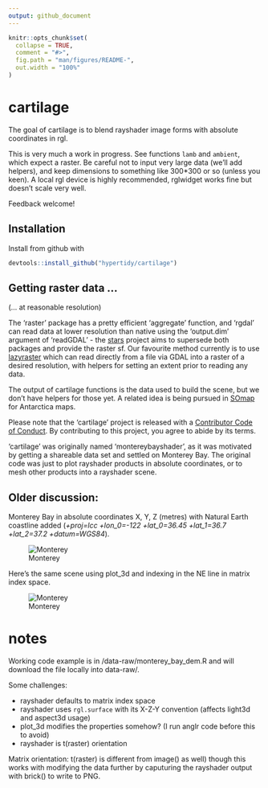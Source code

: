 ```yaml
---
output: github_document
---
```


<!-- README.md is generated from README.Rmd. Please edit that file -->

```r
knitr::opts_chunk$set(
  collapse = TRUE,
  comment = "#>",
  fig.path = "man/figures/README-",
  out.width = "100%"
)
```
# cartilage

The goal of cartilage is to blend rayshader image forms with absolute coordinates in rgl. 

This is very much a work in progress. See functions `lamb` and `ambient`, which expect a raster. Be careful
not to input very large data (we'll add helpers), and keep dimensions to something like 300*300 or so (unless you keen). A local rgl device is highly recommended, rglwidget works fine but doesn't scale very well.  


Feedback welcome!


## Installation

Install from github with 

```R
devtools::install_github("hypertidy/cartilage")
```



## Getting raster data ...

(... at reasonable resolution)

The 'raster' package has a pretty efficient 'aggregate' function, and 'rgdal' can read data at lower resolution than native using the 'output.dim' argument of 'readGDAL' - the [stars](https://github.com/r-spatial/stars.git) project aims to supersede both packages and provide the raster sf. Our favourite method currently is to use [lazyraster](https://github.com/hypertidy/lazyraster.git) which can read directly from a file via GDAL into a raster of  a desired resolution, with helpers for setting an extent prior to reading any data. 

The output of cartilage functions is the data used to build the scene, but we don't have helpers for those yet.  A related idea is being pursued in [SOmap](https://github.com/Maschette/SOmap.git) for Antarctica maps. 



 Please note that the 'cartilage' project is released with a [Contributor Code of Conduct](CODE_OF_CONDUCT.md). By contributing to this project, you agree to abide by its terms.


'cartilage' was originally named 'montereybayshader', as it was motivated by getting a shareable data
set and settled on Monterey Bay. The original code was just to plot rayshader products in absolute coordinates, or to mesh other products into a rayshader scene. 

## Older discussion: 

Monterey Bay in absolute coordinates X, Y, Z (metres) with Natural Earth coastline added (*+proj=lcc +lon_0=-122 +lat_0=36.45 +lat_1=36.7 +lat_2=37.2 +datum=WGS84*). 

![Monterey](data-raw/montereybay_abscoords_LCC.png)

Here's the same scene using plot_3d and indexing in the NE line in matrix index space. 


![Monterey](data-raw/montereybay_relative_coords.png)


# notes

Working code example is in /data-raw/monterey_bay_dem.R and will download the file locally into data-raw/. 

Some challenges: 

* rayshader defaults to matrix index space
* rayshader uses `rgl.surface` with its X-Z-Y convention (affects light3d and aspect3d usage)
* plot_3d modifies the properties somehow? (I run anglr code before this to avoid)
* rayshader is t(raster) orientation 


Matrix orientation: t(raster) is different from image() as well) though this works with modifying the data further by caputuring the rayshader output with brick() to write to PNG. 

